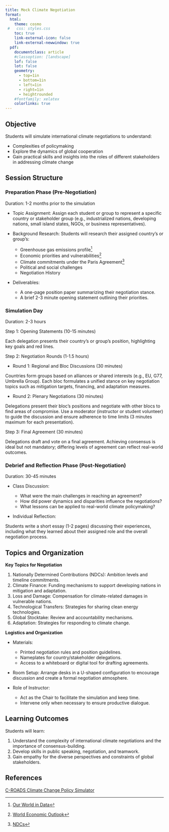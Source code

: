 ```yaml
---
title: Mock Climate Negotiation
format: 
  html: 
    theme: cosmo
 #   css: styles.css
    toc: true
    link-external-icon: false
    link-external-newwindow: true
  pdf: 
    documentclass: article
    #classoption: [landscape]
    lof: false
    lot: false
    geometry:
      - top=1in
      - bottom=1in
      - left=1in
      - right=1in
      - heightrounded
    #fontfamily: xelatex
    colorlinks: true
---
```


## Objective

Students will simulate international climate negotiations to understand:

- Complexities of policymaking  
- Explore the dynamics of global cooperation  
- Gain practical skills and insights into the roles of different stakeholders in addressing climate change  

## Session Structure

### Preparation Phase (Pre-Negotiation)

Duration: 1-2 months prior to the simulation

- Topic Assignment: Assign each student or group to represent a specific country or stakeholder group (e.g., industrialized nations, developing nations, small island states, NGOs, or business representatives).  

- Background Research: Students will research their assigned country’s or group’s:  

  - Greenhouse gas emissions profile^[[Our World in Data](https://ourworldindata.org)]  
  - Economic priorities and vulnerabilities^[[World Economic Outlook](https://www.imf.org/en/Publications/WEO)]  
  - Climate commitments under the Paris Agreement^[[NDCs](https://unfccc.int/process-and-meetings/the-paris-agreement/nationally-determined-contributions-ndcs/indcs)]  
  - Political and social challenges   
  - Negotiation History 

- Deliverables:

  - A one-page position paper summarizing their negotiation stance.  
  - A brief 2-3 minute opening statement outlining their priorities.

### Simulation Day

Duration: 2-3 hours

Step 1: Opening Statements (10-15 minutes)

Each delegation presents their country’s or group’s position, highlighting key goals and red lines.

Step 2: Negotiation Rounds (1-1.5 hours)

- Round 1: Regional and Bloc Discussions (30 minutes)  

Countries form groups based on alliances or shared interests (e.g., EU, G77, Umbrella Group). Each bloc formulates a unified stance on key negotiation topics such as mitigation targets, financing, and adaptation measures.

- Round 2: Plenary Negotiations (30 minutes)

Delegations present their bloc’s positions and negotiate with other blocs to find areas of compromise. Use a moderator (instructor or student volunteer) to guide the discussion and ensure adherence to time limits (3 minutes maximum for each presentation).

Step 3: Final Agreement (30 minutes)

Delegations draft and vote on a final agreement. Achieving consensus is ideal but not mandatory; differing levels of agreement can reflect real-world outcomes.

### Debrief and Reflection Phase (Post-Negotiation)

Duration: 30-45 minutes

- Class Discussion:

  - What were the main challenges in reaching an agreement?  
  - How did power dynamics and disparities influence the negotiations?  
  - What lessons can be applied to real-world climate policymaking?  

- Individual Reflection: 

Students write a short essay (1-2 pages) discussing their experiences, including what they learned about their assigned role and the overall negotiation process.

## Topics and Organization

**Key Topics for Negotiation**

1. Nationally Determined Contributions (NDCs): Ambition levels and timeline commitments.  
2. Climate Finance: Funding mechanisms to support developing nations in mitigation and adaptation.  
3. Loss and Damage: Compensation for climate-related damages in vulnerable nations.  
4. Technological Transfers: Strategies for sharing clean energy technologies.  
5. Global Stocktake: Review and accountability mechanisms.  
6. Adaptation: Strategies for responding to climate change.

**Logistics and Organization**

- Materials:
  - Printed negotiation rules and position guidelines.
  - Nameplates for country/stakeholder delegations.
  - Access to a whiteboard or digital tool for drafting agreements.

- Room Setup: Arrange desks in a U-shaped configuration to encourage discussion and create a formal negotiation atmosphere.

- Role of Instructor:

  - Act as the Chair to facilitate the simulation and keep time.  
  - Intervene only when necessary to ensure productive dialogue.

## Learning Outcomes

Students will learn:

1. Understand the complexity of international climate negotiations and the importance of consensus-building.
2. Develop skills in public speaking, negotiation, and teamwork.
3. Gain empathy for the diverse perspectives and constraints of global stakeholders.


## References

[C-ROADS Climate Change Policy Simulator](https://c-roads.climateinteractive.org/scenario.html)
